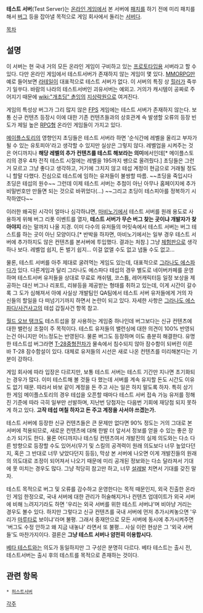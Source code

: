 '''테스트 서버'''(Test Server)는 [[온라인 게임]]에서 본 서버에 [[패치]]를 하기 전에 미리 패치를 해서 [[버그]] 등을 잡아낼 목적으로 게임 회사에서 돌리는 [[서버]]다.

[[목차]]
== 설명 ==
이 서버는 현 국내 거의 모든 온라인 게임이 구비하고 있는 [[프로토타입]]용 서버라고 할 수 있다. 다만 온라인 게임에서 테스트서버가 존재하지 않는 게임이 몇 있다. [[MMORPG]]만 예로 들어보면 [[라테일]]이 대표적으로 테스트 서버가 없다. 이 서버의 특징 상 [[힐러]]가 죽쑤기 일쑤다. 바람의 나라의 테스트서버인 괴유서버는 예외고. 거의가 캐시템이 공짜로 주어지기 때문에 [[wiki:"개초딩" 촏잉]]의 [[지상락원]]으로 여겨진다.

게임의 특성상 버그가 그리 많지 않은 [[FPS]] 게임에는 테스트 서버가 존재하지 않는다. 보통 신규 컨텐츠 등장시 이에 대한 기존 컨텐츠들과의 상호관계 속 발생할 오류의 등장 빈도가 제일 높은 [[RPG]]형 온라인 게임들이 가지고 있다. 

[[메이플스토리]]의 영향인지 초딩들은 테스트 서버라 하면 '순식간에 레벨을 올리고 부자가 될 수 있는 유토피아'라고 생각할 수 있지만 실상은 그렇지 않다. 레벨업을 시켜주는 것은 어디까지나 '''해당 레벨의 추가 컨텐츠를 테스트 해보라는 의미'''에서인데[* 메이플스토리의 경우 4차 전직 테스트 시절에는 레벨을 195까지 쌩으로 올려줬다.] 초딩들은 그런거 모르고 그냥 좋다고 생각하고, 거기에 그치지 않고 테섭 계정이 현금으로 거래될 정도니 할말 다했다. 진심으로 테스트에 임하는 유저들이 불쌍할 따름. ~~초딩을 죽입시다 초딩은 테섭의 원수~~ 그런데 이제 테스트 서버는 추첨이 아닌 아무나 홈페이지에 추가 비밀번호만 만들면 되는 것으로 바뀌었다(...) ~~그리고 초딩이 테스피아를 정복하기 시작하였다~~

이러한 왜곡된 시각이 얼마나 심각하냐면, [[마비노기]]에서 테스트 서버를 원래 용도로 사용하게 위해 버그 리폿 이벤트를 열자, '''테스트 서버가 무슨 버그 찾는 곳이냐 개발자가 찾아야지''' 라는 말까지 나올 지경. 이미 다수의 유저들의 머릿속에서 테스트 서버는 버그 테스트를 하는 곳이 아닌 모양이다.[* 반박을 하자면, 마비노기에서는 일부 경우 테스트 서버에 추가하지도 않은 컨텐츠를 본서버에 투입했다. 결과는 처참.] 그냥 [[체험판]]으로 생각하나 보다. 레벨업 쉽지, 돈 벌기 쉽지... 이걸 없앨 수도 없고 냅둘 수도 없고... 

물론, 테스트 서버를 아주 제대로 굴려먹는 게임도 있는데, 대표적으로 [[그라나도 에스파다]]가 있다. 다른게임과 달리 그라나도 에스파다 테섭의 경우 별도로 네이버카페를 운영하며 테스트서버 유저들을 상대로 무료로 캐쉬템, 코스튬, 레어캐릭터등 일정 보상을 제공하는 대신 버그나 리포트, 리뷰등을 제공받는 형태를 취하고 있는데, 이게 시간이 갈수록 그 도가 심해져서 아예 사실상 개발팀인 QA팀에서 테스트 서버 유저들에게 거의 자신들의 할일을 다 떠넘기기까지 하면서 논란이 되고 있다. 자세한 사항은 [[그라나도 에스파다/사건사고]]의 테섭 갑질사건 항목 참고.

[[월드 오브 탱크]]도 테스트섭을 잘 사용하는 게임중 하나인데 버그보다는 신규 컨텐츠에 대한 밸런싱 조절이 주 목적이다. 테스트 유저들의 밸런싱에 대한 의견이 100% 반영되는건 아니지만 어느정도는 반영된다. 물론 버그도 등장하며 이도 충분히 해결한다. 유명한 테스트섭 버그라면 [[T-28]]중형전차가 물속에서 침수되지 않아 잠수함이 되버린 이른바 T-28 잠수함설이 있다. 대체로 유저들의 시선은 새로 나온 컨텐츠를 미리해본다는 기분이 강하다. 

게임 회사에 따라 입장은 다르지만, 보통 테스트 서버는 테스트 기간만 지나면 초기화되는 경우가 많다. 이미 테스트해 볼 것들 다 했는데 서버를 계속 유지할 돈도 시간도 이유도 없기 때문. 따라서 바보 같이 계정을 돈 주고 사는 일은 하지 말도록 하자. 특히 상기한 게임 메이플스토리의 경우 테섭을 오픈할 때마다 테스트 서버 접속 가능 유저를 정해진 기준에 따라 극히 일부만 선발하며, 지난번 당첨자는 다음번 기회에 재당첨 되지 못하게 하고 있다. '''고작 테섭 며칠 하자고 돈 주고 계정을 사서야 쓰겠는가.''' 

테스트 서버에 등장한 신규 컨텐츠들은 큰 문제만 없다면 90% 정도는 거의 그대로 본 서버에 적용되므로, 새로운 컨텐츠에 대해 한발 더 앞서서 정보를 얻을 수 있는 좋은 장소가 되기도 한다. 물론 어디까지나 테스팅 컨텐츠여서 개발진의 실제 의도와는 다소 다른 방향으로 등장할 수도 있어서(무기 및 스킬의 공격력이 원래 의도보다 너무 높았다던지, 혹은 그 반대로 너무 낮았다던지 등등), 막상 본 서버에 나오면 이게 개발진들의 원래의 의도대로 조정이 되어져서 나오기 때문에 미리 공개된 정보와는 다소 달라져서 기대에 못 미치는 경우도 많다. 그냥 적당히 참고만 하고, 너무 [[설레발]] 치면서 기대를 갖진 말자.

테스트 목적으로 버그 및 오류를 감수하고 운영한다는 목적 때문인지, 외국 진출한 온라인 게임 한정으로, 국내 서버에 대한 관리가 허술해지거나 컨텐츠 업데이트가 외국 서버에 비해 느려지기라도 하면 '우리는 외국 서버를 위한 테스트 서버냐'며 비아냥 거리는 경우도 볼수 있다. 하지만 그렇다고 신규 컨텐츠를 국내 서버에 먼저 추가시켜놓으면 '우리가 [[마루타]]로 보이냐'라며 불평. 그래서 중재안으로 모든 서버에 동시에 추가시켜주면 '버그도 수정 안하고 왜 지금 내놓냐' 라면서 또 불평... 사실 이런 현상은 그 '외국 서버들'도 마찬가지이다. 결론은 '''그냥 테스트 서버나 얌전히 이용합시다.'''

[[베타 테스트]]와는 의도가 동일하지만 그 구성은 분명히 다르다. 베타 테스트는 출시 전, 테스트서버는 출시 후의 테스트를 목적으로 존재하는 것이다.

== 관련 항목 ==
 * [[퍼스트서버]]


[[각주]]
